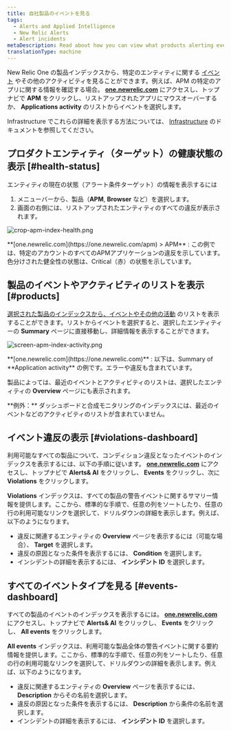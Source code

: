 ```yaml
---
title: 自社製品のイベントを見る
tags:
  - Alerts and Applied Intelligence
  - New Relic Alerts
  - Alert incidents
metaDescription: Read about how you can view what products alerting events originated from.
translationType: machine
---
```


New Relic One の製品インデックスから、特定のエンティティに関する [イベント](/docs/alerts/new-relic-alerts/getting-started/new-relic-alerts-concepts-workflow#terminology) やその他のアクティビティを見ることができます。例えば、APM の特定のアプリに関する情報を確認する場合。 **[one.newrelic.com](https://one.newrelic.com)** にアクセスし、トップナビで **APM** をクリックし、リストアップされたアプリにマウスオーバーするか、 **Applications activity** のリストからイベントを選択します。

Infrastructure でこれらの詳細を表示する方法については、 [Infrastructure](/docs/infrastructure/new-relic-infrastructure/infrastructure-alert-conditions/infrastructure-alerts-add-edit-or-view-host-alert-information#view-alerts) のドキュメントを参照してください。

## プロダクトエンティティ（ターゲット）の健康状態の表示 [#health-status]

エンティティの現在の状態（アラート条件ターゲット）の情報を表示するには

1. メニューバーから、製品（**APM**, **Browser** など）を選択します。
2. 画面の右側には、リストアップされたエンティティのすべての違反が表示されます。

![crop-apm-index-health.png](src/images/crop-apm-index-health_0.png 'crop-apm-index-health.png')

<figcaption>
  **[one.newrelic.com](https://one.newrelic.com/apm) > APM** :
  この例では、特定のアカウントのすべてのAPMアプリケーションの違反を示しています。色分けされた健全性の状態は、Critical（赤）の状態を示しています。
</figcaption>

## 製品のイベントやアクティビティのリストを表示 [#products]

[選択された製品のインデックスから、イベントやその他の活動](/docs/apm/applications-menu/monitoring/viewing-your-applications-list) のリストを表示することができます。リストからイベントを選択すると、選択したエンティティーの **Summary** ページに直接移動し、詳細情報を表示することができます。

![screen-apm-index-activity.png](src/images/screen-apm-index-activity_0.png 'screen-apm-index-activity.png')

<figcaption>
  **[one.newrelic.com](https://one.newrelic.com)** : 以下は、Summary of
  **Application activity** の例です。エラーや違反も含まれています。
</figcaption>

製品によっては、最近のイベントとアクティビティのリストは、選択したエンティティの **Overview** ページにも表示されます。

<Callout variant="tip">
  **例外：**
  ダッシュボードと合成モニタリングのインデックスには、最近のイベントなどのアクティビティのリストが含まれていません。
</Callout>

## イベント違反の表示 [#violations-dashboard]

利用可能なすべての製品について、コンディション違反となったイベントのインデックスを表示するには、以下の手順に従います。 **[one.newrelic.com](https://one.newrelic.com)** にアクセスし、トップナビで **Alerts& AI** をクリックし、 **Events** をクリックし、次に **Violations** をクリックします。

**Violations** インデックスは、すべての製品の警告イベントに関するサマリー情報を提供します。ここから、標準的な手順で、任意の列をソートしたり、任意の行の利用可能なリンクを選択して、ドリルダウンの詳細を表示します。例えば、以下のようになります。

- 違反に関連するエンティティの **Overview** ページを表示するには（可能な場合）、 **Target** を選択します。
- 違反の原因となった条件を表示するには、 **Condition** を選択します。
- インシデントの詳細を表示するには、 **インシデント ID** を選択します。

## すべてのイベントタイプを見る [#events-dashboard]

すべての製品のイベントのインデックスを表示するには。 **[one.newrelic.com](https://one.newrelic.com)** にアクセスし、トップナビで **Alerts& AI** をクリックし、 **Events** をクリックし、 **All events** をクリックします。

**All events** インデックスは、利用可能な製品全体の警告イベントに関する要約情報を提供します。ここから、標準的な手順で、任意の列をソートしたり、任意の行の利用可能なリンクを選択して、ドリルダウンの詳細を表示します。例えば、以下のようになります。

- 違反に関連するエンティティの **Overview** ページを表示するには、 **Description** からその名前を選択します。
- 違反の原因となった条件を表示するには、 **Description** から条件の名前を選択します。
- インシデントの詳細を表示するには、 **インシデント ID** を選択します。
